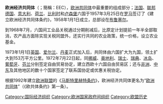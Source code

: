 {{Infobox country
|conventional_long_name = 
 {{collapsible list
  | titlestyle = background:transparent;text-align:center;line-height:normal;font-size:78%;
  | title = {{resize|135%|European Economic Community }}
  | {{Infobox |subbox=yes |bodystyle=font-size:74%;font-weight:normal;
    | rowclass4 = mergedrow | label4 = [[Danish_language|Danish]]: | data4 = {{lang|da|Europæiske Økonomiske Fællesskab}}
    | rowclass5 = mergedrow | label5 = [[Dutch_language|Dutch]]: | data5 = {{lang|nl|Europese Economische Gemeenschap}}
    | rowclass8 = mergedrow | label8 = [[French_language|French]]: | data8 = {{lang|fr|Communauté économique européenne}}
    | rowclass9 = mergedrow | label9 = [[German_language|German]]: | data9 = {{lang|de|Europäische Wirtschaftsgemeinschaft}}
    | rowclass10 = mergedrow | label10 = [[Greek_language|Greek]]: | data10 = {{lang|el|Ευρωπαϊκή Οικονομική Κοινότητα}}
    | rowclass13 = mergedrow | label13 = [[Italian_language|Italian]]: | data13 = {{lang|it|Comunità Economica Europea}}
    | rowclass18 = mergedrow | label18 = [[Portuguese_language|Portuguese]]: | data18 = {{lang|pt|Comunidade Económica Europeia}}
    | rowclass22 = mergedrow | label22 = [[Spanish_language|Spanish]]: | data22 = {{lang|es|Comunidad Económica Europea}}
    }}
  }}
European Community
|common_name = EEC/ECM
|status          = [[Economic_union|Economic union]]
|era         = Cold War
|s1          = European Union
|flag_s1     = Flag of Europe.svg
|flag_caption= [[Flag_of_Europe#European_Community|Flag (1986)]]<ref name="emblem"/>
|image_flag  = Flag of Europe.svg
|image_map   = European Economic Community (orthographic projection).svg
|image_map_caption = EEC in 1993
|image_map_size = 220px
|capital_type = [[Institutional_seats_of_the_European_Union|Institutional seats]]
|capital     = {{plainlist|
*[[Brussels|Brussels]]
*[[Luxembourg_(city)|Luxembourg]]
*[[Strasbourg|Strasbourg]]²}}
|largest_city = [[London|London]]
|official_languages = {{Collapsible list|titlestyle = background:transparent;text-align:left;font-weight:normal;|title=[[Languages_of_the_European_Union|9]] (1993)|[[Danish_language|Danish]] |[[Dutch_language|Dutch]] |[[English_language|English]] |[[French_language|French]] |[[German_language|German]] |[[Greek_language|Greek]] |[[Italian_language|Italian]] |[[Portuguese_language|Portuguese]] |[[Spanish_language|Spanish]]}}
|national_anthem        = "[[Anthem_of_Europe|Ode to Joy]]" {{small|(orchestral)}}
[[File:Anthem_of_Europe_(US_Navy_instrumental_short_version).ogg|center]]
|currency               = {{Collapsible list |titlestyle=font-weight:normal; background:transparent; text-align:left;|title=13 currencies|[[European_Unit_of_Account|EUA]]/[[European_Currency_Unit|ECU]] (accounting)|[[Belgian_franc|Belgian franc]]|[[Danish_krone|Danish krone]]|[[French_franc|French franc]]|[[Deutsche_Mark|German mark]]|[[Greek_drachma|Greek drachma]]|[[Irish_pound|Irish pound]]|[[Italian_lira|Italian lira]]|[[Luxembourgish_franc|Luxembourgish franc]]|[[Dutch_guilder|Dutch guilder]]|[[Portuguese_escudo|Portuguese escudo]]|[[Spanish_peseta|Spanish peseta]]|[[Pound_sterling|Pound sterling]]}}
|title_leader = [[President_of_the_European_Commission|Commission President]]
|leader1      = [[Walter_Hallstein|Walter Hallstein]]
|year_leader1 = 1958–1967
|leader2      = [[Jean_Rey_(politician)|Jean Rey]]
|year_leader2 = 1967–1970
|leader3      = [[Franco_Maria_Malfatti|Franco Maria Malfatti]]
|year_leader3 = 1970–1972
|leader4      = [[Sicco_Mansholt|Sicco Mansholt]]
|year_leader4 = 1972–1973
|leader5      = [[François-Xavier_Ortoli|François-Xavier Ortoli]]
|year_leader5 = 1973–1977
|leader6      = [[Roy_Jenkins|Roy Jenkins]]
|year_leader6 =1977–1981
|leader7      = [[Gaston_Thorn|Gaston Thorn]]
|year_leader7 = 1981–1985
|leader8      = [[Jacques_Delors|Jacques Delors]]
|year_leader8 = 1985–1993
|legislature            = {{plainlist|
*[[Council_of_the_European_Union|Council of Ministers]]
*[[European Parliament|European Parliament]]}}
|life_span              = 1958–1993/2009
|event_pre              = [[Treaty_of_Rome|Treaty signed]]
|date_pre               = 25 March 1957
|event_start            = [[Treaty_of_Rome|Established]]
|year_start             = 1958
|date_start             = 1 January
|event1                 = [[Merger_Treaty|European Communities]]
|date_event1            = 1 July 1967
|event2                 = [[Internal_market|Single market]]
|date_event2            = 1 January 1993
|event_end              = [[Maastricht_Treaty|Communities become a pillar of the EU]]
|year_end               = 1993
|date_end               = 1 November
|event_post             = [[Treaty_of_Lisbon|Pillar abolished]]
|date_post              = 1 December 2009
|today = {{nowrap|[[European_Union|European Union]]}} {{nowrap|[[United_Kingdom|United Kingdom]]}}
|footnotes    = ¹ The information in this infobox covers the EEC's time as an independent organization. It does not give details of post-1993 operation within the EU as that is explained in greater length in the [[European_Union|European Union]] and [[European_Communities|European Communities]] articles.<br />² ''De facto'' only, these cities hosted the main institutions but were not titled as capitals.
}}
{{EU history}}
'''欧洲经济共同体'''（{{lang-en|European Economic Community}}；簡稱：EEC），[[欧洲共同体|欧洲共同体]]中最重要的组成部分；[[法国|法国]]、[[联邦德国|联邦德国]]、[[意大利|意大利]]、[[荷兰|荷兰]]、[[比利时|比利时]]和[[卢森堡|卢森堡]]六国于1957年3月25日在[[罗马|罗马]]签订了《建立欧洲经济共同体条约》，1958年1月1日成立，总部设在[[布鲁塞尔|布鲁塞尔]]。

到1968年7月，六国间工业品关税通过分期削减后，比原定计划提前一年半全部取消，农产品方面除实现关税同盟外，还实行共同的农业政策，统一价格，设立农业基金。

1973年1月1日[[英国|英国]]、[[爱尔兰|爱尔兰]]、[[丹麦|丹麦]]正式加入后，共同体由六国扩大为九国，领土扩大到153万平方公里。1972年7月22日起，同[[挪威|挪威]]、[[奥地利|奥地利]]、[[瑞士|瑞士]]、[[瑞典|瑞典]]、[[冰岛|冰岛]]、[[葡萄牙|葡萄牙]]、[[芬兰|芬兰]]分别签定自由贸易协定，建立西欧十六国自由贸易区；还与[[非洲|非洲]]、[[中东|中东]]及其他地区的数十个国家签定了联系国协定或优惠关税协定。

根据1992年建立[[欧洲联盟|欧洲联盟]]的《[[马斯特里赫特条约|马斯特里赫特条约]]》，欧洲经济共同体更名为“[[欧洲共同体|欧洲共同体]]”（《欧共体条约》第一条）。

{{Cold War}}

{{EU-timeline}}

{{Authority control}}
[[Category:国际经济组织|Category:国际经济组织]]
[[Category:欧洲国家政府间组织|Category:欧洲国家政府间组织]]
[[Category:欧盟历史|Category:欧盟历史]]